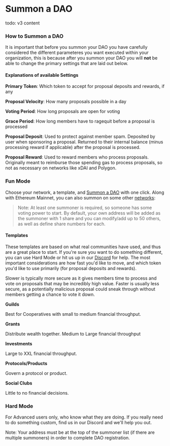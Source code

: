 # Summon a DAO

todo: v3 content

### How to Summon a DAO

It is important that before you summon your DAO you have carefully considered the different parameteres you want executed within your organization, this is because after you summon your DAO you will **not** be able to change the primary settings that are laid out below.

#### Explanations of available Settings

**Primary Token**: Which token to accept for proposal deposits and rewards, if any

**Proposal Velocity**: How many proposals possible in a day

**Voting Period**: How long proposals are open for voting

**Grace Period**: How long members have to ragequit before a proposal is processed

**Proposal Deposit**: Used to protect against member spam. Deposited by user when sponsoring a proposal. Returned to their internal balance (minus processing reward if applicable) after the proposal is processed.

**Proposal Reward**: Used to reward members who process proposals. Originally meant to reimburse those spending gas to process proposals, so not as necessary on networks like xDAI and Polygon.

### Fun Mode

Choose your network, a template, and [Summon a DAO](https://app.daohaus.club/summon) with one click. Along with Ethereum Mainnet, you can also summon on some other [networks](networks):

> Note: At least one summoner is required, so someone has some voting power to start. By default, your own address will be added as the summoner with 1 share and you can modify/add up to 50 others, as well as define share numbers for each.

#### Templates

These templates are based on what real communities have used, and thus are a great place to start. If you're sure you want to do something different, you can use Hard Mode or hit us up in our [Discord](https://discord.gg/daohaus) for help.
The most important considerations are how fast you'd like to move, and which token you'd like to use primarily (for proposal deposits and rewards).

Slower is typically more secure as it gives members time to process and vote on proposals that may be incredibly high value. Faster is usually less secure, as a potentially malicious proposal could sneak through without members getting a chance to vote it down.

**Guilds**

Best for Cooperatives with small to medium financial throughput.

**Grants**

Distribute wealth together. Medium to Large financial throughput

**Investments**

Large to XXL financial throughput.

**Protocols/Products**

Govern a protocol or product.

**Social Clubs**

Little to no financial decisions.

### Hard Mode

For Advanced users only, who know what they are doing. If you really need to do something custom, find us in our Discord and we'll help you out.

Note: Your address must be at the top of the summoner list (if there are multiple summoners) in order to complete DAO registration.
